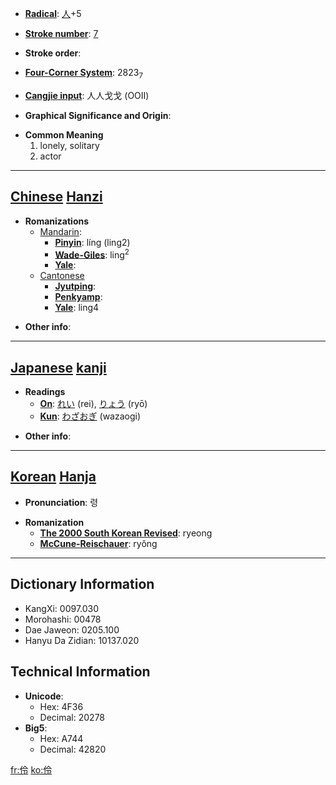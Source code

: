 * '''[[Wiktionary:Chinese radical index| Radical]]''': [[Wiktionary:Chinese radical index 人|人]]+5

* '''[[Wiktionary:Chinese total strokes index|Stroke number]]''': [[Wiktionary:Chinese total strokes index 7|7]]

* '''Stroke order''': 

* '''[[Wiktionary:Chinese four corner index|Four-Corner System]]''': 2823<sub>7</sub>

* '''[[Wiktionary:Chinese Cangjie index|Cangjie input]]''': 人人戈戈 (OOII)

* '''Graphical Significance and Origin''': 

* '''Common Meaning'''
*#lonely, solitary
*# actor


----

== [[Chinese]] [[Hanzi]] ==

* '''Romanizations'''
** [[Mandarin]]:
*** '''[[Pinyin]]''': líng (ling2)
*** '''[[Wade-Giles]]''': ling<sup>2</sup>
*** '''[[Yale]]''': 
**[[Cantonese]]
***'''[[Jyutping]]''':
***'''[[Penkyamp]]''': 
***'''[[Yale]]''': ling4

* '''Other info''': 

----

== [[Japanese]] [[kanji]] ==

* '''Readings'''
** '''[[On]]''': [[れい]] (rei), [[りょう]] (ryō)
** '''[[Kun]]''': [[わざおぎ]] (wazaogi)

* '''Other info''':  

----

== [[Korean]] [[Hanja]] ==

* '''Pronunciation''': 령

* '''Romanization'''
** '''[[The 2000 South Korean Revised Romanization|The 2000 South Korean Revised]]''': ryeong
** '''[[McCune-Reischauer]]''': ryŏng

----

== Dictionary Information ==

* KangXi: 0097.030
* Morohashi: 00478
* Dae Jaweon: 0205.100
* Hanyu Da Zidian: 10137.020

== Technical Information ==

* '''Unicode''':
** Hex: 4F36
** Decimal: 20278
* '''Big5''':
** Hex: A744
** Decimal: 42820

[[fr:伶]]
[[ko:伶]]